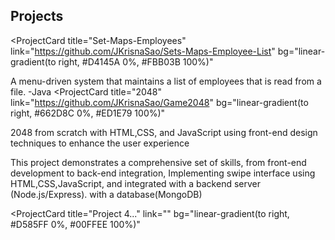 ## Projects

<ProjectCard
  title="Set-Maps-Employees"
  link="https://github.com/JKrisnaSao/Sets-Maps-Employee-List"
  bg="linear-gradient(to right, #D4145A 0%, #FBB03B 100%)"
>
  A menu-driven system that maintains a list of employees that is read from a file. -Java
</ProjectCard>
<ProjectCard
  title="2048"
  link="https://github.com/JKrisnaSao/Game2048"
  bg="linear-gradient(to right, #662D8C 0%, #ED1E79 100%)"
>
  2048 from scratch with HTML,CSS, and JavaScript using front-end design techniques to enhance the user experience

</ProjectCard>
<ProjectCard
  title="Pet Match"
  link="https://github.com/JKrisnaSao/animal-swipe-project/tree/main"
  bg="linear-gradient(to right, #009245 0%, #FCEE21 100%)"
>
This project demonstrates a comprehensive set of skills, from front-end development to back-end integration, Implementing swipe interface using HTML,CSS,JavaScript, and integrated with a backend server (Node.js/Express). with a database(MongoDB)
</ProjectCard>

<ProjectCard
  title="Project 4..."
  link=""
  bg="linear-gradient(to right, #D585FF 0%, #00FFEE 100%)"
>
</ProjectCard>
